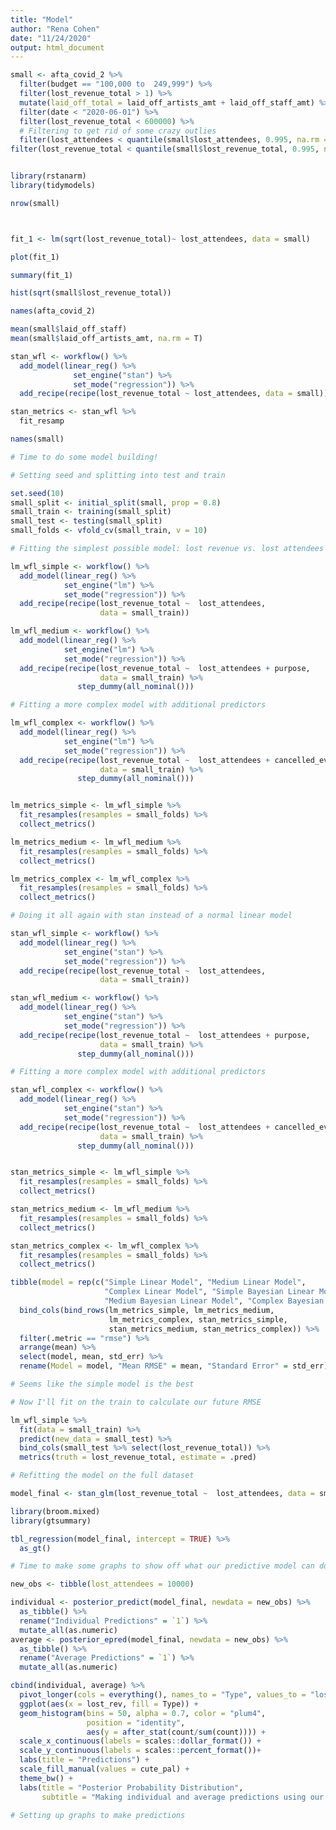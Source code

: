```yaml
---
title: "Model"
author: "Rena Cohen"
date: "11/24/2020"
output: html_document
---
```


```r
small <- afta_covid_2 %>%
  filter(budget == "100,000 to  249,999") %>%
  filter(lost_revenue_total > 1) %>%
  mutate(laid_off_total = laid_off_artists_amt + laid_off_staff_amt) %>%
  filter(date < "2020-06-01") %>%
  filter(lost_revenue_total < 600000) %>%
  # Filtering to get rid of some crazy outlies 
  filter(lost_attendees < quantile(small$lost_attendees, 0.995, na.rm = T)) %>%
filter(lost_revenue_total < quantile(small$lost_revenue_total, 0.995, na.rm = T)) 


library(rstanarm)
library(tidymodels)

nrow(small)



fit_1 <- lm(sqrt(lost_revenue_total)~ lost_attendees, data = small)

plot(fit_1)

summary(fit_1)

hist(sqrt(small$lost_revenue_total))

names(afta_covid_2)

mean(small$laid_off_staff)
mean(small$laid_off_artists_amt, na.rm = T)

stan_wfl <- workflow() %>%
  add_model(linear_reg() %>%
              set_engine("stan") %>%
              set_mode("regression")) %>%
  add_recipe(recipe(lost_revenue_total ~ lost_attendees, data = small))

stan_metrics <- stan_wfl %>%
  fit_resamp

names(small)
```

```r
# Time to do some model building! 

# Setting seed and splitting into test and train

set.seed(10)
small_split <- initial_split(small, prop = 0.8)
small_train <- training(small_split)
small_test <- testing(small_split)
small_folds <- vfold_cv(small_train, v = 10)

# Fitting the simplest possible model: lost revenue vs. lost attendees on the training set

lm_wfl_simple <- workflow() %>% 
  add_model(linear_reg() %>%
            set_engine("lm") %>%
            set_mode("regression")) %>% 
  add_recipe(recipe(lost_revenue_total ~  lost_attendees,
                    data = small_train))

lm_wfl_medium <- workflow() %>% 
  add_model(linear_reg() %>%
            set_engine("lm") %>%
            set_mode("regression")) %>% 
  add_recipe(recipe(lost_revenue_total ~  lost_attendees + purpose,
                    data = small_train) %>%
               step_dummy(all_nominal()))

# Fitting a more complex model with additional predictors

lm_wfl_complex <- workflow() %>% 
  add_model(linear_reg() %>%
            set_engine("lm") %>%
            set_mode("regression")) %>% 
  add_recipe(recipe(lost_revenue_total ~  lost_attendees + cancelled_events + new_expenditures_amt + business_closure + purpose,
                    data = small_train) %>%
               step_dummy(all_nominal()))


lm_metrics_simple <- lm_wfl_simple %>%
  fit_resamples(resamples = small_folds) %>%
  collect_metrics()

lm_metrics_medium <- lm_wfl_medium %>%
  fit_resamples(resamples = small_folds) %>%
  collect_metrics()

lm_metrics_complex <- lm_wfl_complex %>%
  fit_resamples(resamples = small_folds) %>%
  collect_metrics()

# Doing it all again with stan instead of a normal linear model

stan_wfl_simple <- workflow() %>% 
  add_model(linear_reg() %>%
            set_engine("stan") %>%
            set_mode("regression")) %>% 
  add_recipe(recipe(lost_revenue_total ~  lost_attendees,
                    data = small_train))

stan_wfl_medium <- workflow() %>% 
  add_model(linear_reg() %>%
            set_engine("stan") %>%
            set_mode("regression")) %>% 
  add_recipe(recipe(lost_revenue_total ~  lost_attendees + purpose,
                    data = small_train) %>%
               step_dummy(all_nominal()))

# Fitting a more complex model with additional predictors

stan_wfl_complex <- workflow() %>% 
  add_model(linear_reg() %>%
            set_engine("stan") %>%
            set_mode("regression")) %>% 
  add_recipe(recipe(lost_revenue_total ~  lost_attendees + cancelled_events + new_expenditures_amt + business_closure + purpose,
                    data = small_train) %>%
               step_dummy(all_nominal()))


stan_metrics_simple <- lm_wfl_simple %>%
  fit_resamples(resamples = small_folds) %>%
  collect_metrics()

stan_metrics_medium <- lm_wfl_medium %>%
  fit_resamples(resamples = small_folds) %>%
  collect_metrics()

stan_metrics_complex <- lm_wfl_complex %>%
  fit_resamples(resamples = small_folds) %>%
  collect_metrics()

tibble(model = rep(c("Simple Linear Model", "Medium Linear Model",
                     "Complex Linear Model", "Simple Bayesian Linear Model",
                     "Medium Bayesian Linear Model", "Complex Bayesian Linear Model"), each = 2)) %>%
  bind_cols(bind_rows(lm_metrics_simple, lm_metrics_medium, 
                      lm_metrics_complex, stan_metrics_simple,
                      stan_metrics_medium, stan_metrics_complex)) %>%
  filter(.metric == "rmse") %>%
  arrange(mean) %>%
  select(model, mean, std_err) %>%
  rename(Model = model, "Mean RMSE" = mean, "Standard Error" = std_err)

# Seems like the simple model is the best
```


```r
# Now I'll fit on the train to calculate our future RMSE

lm_wfl_simple %>%
  fit(data = small_train) %>%
  predict(new_data = small_test) %>%
  bind_cols(small_test %>% select(lost_revenue_total)) %>%
  metrics(truth = lost_revenue_total, estimate = .pred)

# Refitting the model on the full dataset

model_final <- stan_glm(lost_revenue_total ~  lost_attendees, data = small, refresh = 0)

library(broom.mixed)
library(gtsummary)

tbl_regression(model_final, intercept = TRUE) %>%
  as_gt()
```


```r
# Time to make some graphs to show off what our predictive model can do! 

new_obs <- tibble(lost_attendees = 10000)

individual <- posterior_predict(model_final, newdata = new_obs) %>%
  as_tibble() %>%
  rename("Individual Predictions" = `1`) %>%
  mutate_all(as.numeric)
average <- posterior_epred(model_final, newdata = new_obs) %>%
  as_tibble() %>%
  rename("Average Predictions" = `1`) %>%
  mutate_all(as.numeric)

cbind(individual, average) %>%
  pivot_longer(cols = everything(), names_to = "Type", values_to = "lost_rev") %>%
  ggplot(aes(x = lost_rev, fill = Type)) +
  geom_histogram(bins = 50, alpha = 0.7, color = "plum4",
                 position = "identity",
                 aes(y = after_stat(count/sum(count)))) +
  scale_x_continuous(labels = scales::dollar_format()) +
  scale_y_continuous(labels = scales::percent_format())+
  labs(title = "Predictions") +
  scale_fill_manual(values = cute_pal) + 
  theme_bw() +
  labs(title = "Posterior Probability Distribution",
       subtitle = "Making individual and average predictions using our chosen model", x = "Predicted Lost Revenue", y = "Probability")

```


```r
# Setting up graphs to make predictions 


```

